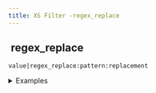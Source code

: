 ```yaml
---
title: XS Filter -regex_replace
---
```


## <img src="../assets/docuBadge (11).png" alt="" data-size="line" /> regex\_replace <a href="#xsregex_replace" id="xsregex_replace"></a>

`value|regex_replace:pattern:replacement`

<details>

<summary>Examples</summary>

```javascript
"hello123world"|regex_replace:"\\d+":"!"    // Returns "hello!world"
"test"|regex_replace:"t":"T"                // Returns "TesT"
```

</details>
